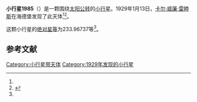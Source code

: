 {{Infobox planet
| bgcolour = #FFFFC0
| name = 1985 Hopmann
| symbol = 
| image = 
| caption = 
| discovery = yes
| discovery_ref = 
| discoverer = [[卡尔·威廉·雷睦斯|卡尔·威廉·雷睦斯]]
| discovery_site = [[海德堡|海德堡]] 
| discovered = 1929年1月13日
| designations = yes
| mp_name = 
| named_after = 
| alt_names = 1929 AE/ 1951 CA2 / 1951 CP / 1952 KE / 1964 PJ / 1973 AA4
| mp_category = [[主带小行星|主带小行星]]
| orbit_ref = <ref name="a">[http://ssd.jpl.nasa.gov/sbdb.cgi?sstr=1985 1985 Hopmann] {{Wayback|url=http://ssd.jpl.nasa.gov/sbdb.cgi?sstr=1985 |date=20210717071147 }}，小行星數據庫瀏覽器（JPL Small-Body Database Browser）－[[美国国家航空航天局|美国国家航空航天局]]喷气推进实验室</ref>
| epoch = 2456400.5 (2013年4月18日更新)
| aphelion = {{convert|3.6018055|AU|km|3|abbr=on|lk=out}}
| perihelion = {{convert|2.6455617|AU|km|3|abbr=on}}
| semimajor = {{convert|3.1236836|AU|km|3|abbr=on}}
| eccentricity = 0.1530635
| period = 2016.503513 [[日|日]]<br />5.52[[儒略年|儒略年]]
| avg_speed = 
| inclination = 17.15578
| asc_node = 305.17856
| mean_anomaly = 
| arg_peri = 233.96737
| satellites = 
| physical_characteristics = yes
| dimensions = 
| mass = 
| density = 
| surface_grav = 
| escape_velocity = 
| sidereal_day = 
| axial_tilt = 
| pole_ecliptic_lat = 
| pole_ecliptic_lon = 
| albedo = 
| temperatures= 
| temp_name1 = 
| mean_temp_1 = 
| max_temp_1 = 
| temp_name2 = 
| max_temp_2 = 
| spectral_type = 
| abs_magnitude = 233.96737
}}

'''小行星1985'''（{{lang-en|1985 Hopmann}}）是一颗围绕[[太阳|太阳]][[公转|公转]]的[[小行星|小行星]]。1929年1月13日，[[卡尔·威廉·雷睦斯|卡尔·威廉·雷睦斯]]在海德堡发现了此天体<ref name="a" /><ref>{{cite news|title=小行星列表|url=http://cfa-www.harvard.edu/iau/lists/NumberedMPs.txt|accessdate=2013-07-08|newspaper=哈佛大学|archive-date=2008-05-17|archive-url=https://web.archive.org/web/20080517010638/http://cfa-www.harvard.edu/iau/lists/NumberedMPs.txt|dead-url=no}}</ref>。

这颗小行星的[[绝对星等|绝对星等]]为233.96737等<ref name="a" />。

==参考文献==
{{reflist}}
{{Minor Planet Number|[[小行星1984|小行星1984]]|[[小行星1986|小行星1986]]}}

{{小天体}}

[[Category:小行星带天体|Category:小行星带天体]]
[[Category:1929年发现的小行星|Category:1929年发现的小行星]]

{{asteroid-stub}}